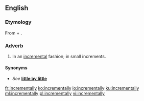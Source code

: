 ==English==

===Etymology===
From {{term|incremental|lang=en}} + {{term|-ly|lang=en}}.

===Adverb===
{{en-adv}}

# In an [[incremental]] fashion; in small increments.

====Synonyms====
* ''See'' '''[[little by little]]'''

[[fr:incrementally]]
[[ko:incrementally]]
[[io:incrementally]]
[[ku:incrementally]]
[[ml:incrementally]]
[[pl:incrementally]]
[[vi:incrementally]]